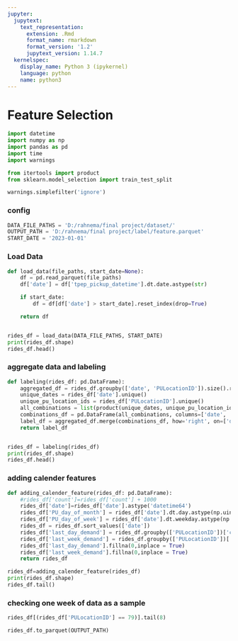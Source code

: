 ```yaml
---
jupyter:
  jupytext:
    text_representation:
      extension: .Rmd
      format_name: rmarkdown
      format_version: '1.2'
      jupytext_version: 1.14.7
  kernelspec:
    display_name: Python 3 (ipykernel)
    language: python
    name: python3
---
```


<!-- #region id="XetvxEdeP_9R" -->
# Feature Selection
<!-- #endregion -->

```python
import datetime
import numpy as np
import pandas as pd
import time
import warnings

from itertools import product
from sklearn.model_selection import train_test_split

warnings.simplefilter('ignore')
```

### config

```python
DATA_FILE_PATHS = 'D:/rahnema/final project/dataset/'
OUTPUT_PATH = 'D:/rahnema/final project/label/feature.parquet'
START_DATE = '2023-01-01'
```

<!-- #region id="rluQ2Egj6oBm" -->
### Load Data
<!-- #endregion -->

```python
def load_data(file_paths, start_date=None):
    df = pd.read_parquet(file_paths)
    df['date'] = df['tpep_pickup_datetime'].dt.date.astype(str)

    if start_date:
        df = df[df['date'] > start_date].reset_index(drop=True)

    return df


rides_df = load_data(DATA_FILE_PATHS, START_DATE)
print(rides_df.shape)
rides_df.head()
```

### aggregate data and labeling

```python
def labeling(rides_df: pd.DataFrame):
    aggregated_df = rides_df.groupby(['date', 'PULocationID']).size().reset_index(name='count')
    unique_dates = rides_df['date'].unique()
    unique_pu_location_ids = rides_df['PULocationID'].unique()
    all_combinations = list(product(unique_dates, unique_pu_location_ids))
    combinations_df = pd.DataFrame(all_combinations, columns=['date', 'PULocationID'])
    label_df = aggregated_df.merge(combinations_df, how='right', on=['date', 'PULocationID']).fillna(0)
    return label_df


rides_df = labeling(rides_df)
print(rides_df.shape)
rides_df.head()
```

### adding calender features

```python
def adding_calender_feature(rides_df: pd.DataFrame):   
    #rides_df['count']=rides_df['count'] + 1000
    rides_df['date']=rides_df['date'].astype('datetime64')
    rides_df['PU_day_of_month'] = rides_df['date'].dt.day.astype(np.uint8)
    rides_df['PU_day_of_week'] = rides_df['date'].dt.weekday.astype(np.uint8)        
    rides_df = rides_df.sort_values(['date'])    
    rides_df['last_day_demand'] = rides_df.groupby(['PULocationID'])['count'].shift(1)    
    rides_df['last_week_demand'] = rides_df.groupby(['PULocationID'])['count'].shift(7)
    rides_df['last_day_demand'].fillna(0,inplace = True)    
    rides_df['last_week_demand'].fillna(0,inplace = True)    
    return rides_df

rides_df=adding_calender_feature(rides_df)
print(rides_df.shape)
rides_df.tail()
```

### checking one week of data as a sample

```python
rides_df[(rides_df['PULocationID'] == 79)].tail(8)
```

```python
rides_df.to_parquet(OUTPUT_PATH)
```

```python

```
